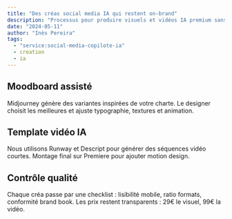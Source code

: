 ```yaml
---
title: "Des créas social media IA qui restent on-brand"
description: "Processus pour produire visuels et vidéos IA premium sans compromettre votre identité."
date: "2024-05-11"
author: "Inès Pereira"
tags:
  - "service:social-media-copilote-ia"
  - creation
  - ia
---
```


## Moodboard assisté

Midjourney génère des variantes inspirées de votre charte. Le designer choisit les meilleures et ajuste typographie, textures et animation.

## Template vidéo IA

Nous utilisons Runway et Descript pour générer des séquences vidéo courtes. Montage final sur Premiere pour ajouter motion design.

## Contrôle qualité

Chaque créa passe par une checklist : lisibilité mobile, ratio formats, conformité brand book. Les prix restent transparents : 29€ le visuel, 99€ la vidéo.
